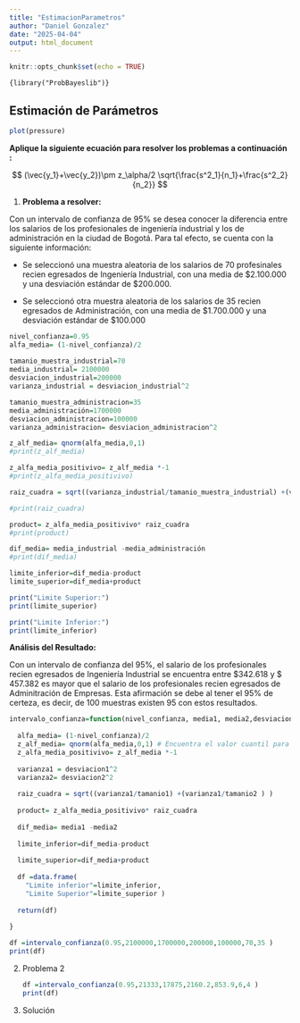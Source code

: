 ```yaml
---
title: "EstimacionParametros"
author: "Daniel Gonzalez"
date: "2025-04-04"
output: html_document
---
```


```r
knitr::opts_chunk$set(echo = TRUE)
```

`{library("ProbBayeslib")}`

## Estimación de Parámetros

```r
plot(pressure)

```

**Aplique la siguiente ecuación para resolver los problemas a continuación :**

$$
(\vec{y_1}+\vec{y_2})\pm z_\alpha/2 \sqrt{\frac{s^2_1}{n_1}+\frac{s^2_2}{n_2}}
$$

1.  **Problema a resolver:**

Con un intervalo de confianza de 95% se desea conocer la diferencia entre los salarios de los profesionales de ingeniería industrial y los de administración en la ciudad de Bogotá. Para tal efecto, se cuenta con la siguiente información:

-   Se seleccionó una muestra aleatoria de los salarios de 70 profesinales recien egresados de Ingeniería Industrial, con una media de \$2.100.000 y una desviación estándar de \$200.000.

-   Se seleccionó otra muestra aleatoria de los salarios de 35 recien egresados de Administración, con una media de \$1.700.000 y una desviación estándar de \$100.000

```r

nivel_confianza=0.95
alfa_media= (1-nivel_confianza)/2
  
tamanio_muestra_industrial=70
media_industrial= 2100000
desviacion_industrial=200000
varianza_industrial = desviacion_industrial^2

tamanio_muestra_administracion=35
media_administración=1700000
desviacion_administracion=100000
varianza_administracion= desviacion_administracion^2

z_alf_media= qnorm(alfa_media,0,1)
#print(z_alf_media)

z_alfa_media_positivivo= z_alf_media *-1
#print(z_alfa_media_positivivo)

raiz_cuadra = sqrt((varianza_industrial/tamanio_muestra_industrial) +(varianza_administracion/tamanio_muestra_administracion ) )

#print(raiz_cuadra)

product= z_alfa_media_positivivo* raiz_cuadra
#print(product)

dif_media= media_industrial -media_administración 
#print(dif_media)

limite_inferior=dif_media-product
limite_superior=dif_media+product

print("Limite Superior:")
print(limite_superior)

print("Limite Inferior:")
print(limite_inferior)
```

**Análisis del Resultado:**

Con un intervalo de confianza del 95%, el salario de los profesionales recien egresados de Ingeniería Industrial se encuentra entre \$342.618 y \$ 457.382 es mayor que el salario de los profesionales recien egresados de Adminitración de Empresas. Esta afirmación se debe al tener el 95% de certeza, es decir, de 100 muestras existen 95 con estos resultados.

```r
intervalo_confianza=function(nivel_confianza, media1, media2,desviacion1, desviacion2, tamanio1, tamanio2){
  
  alfa_media= (1-nivel_confianza)/2
  z_alf_media= qnorm(alfa_media,0,1) # Encuentra el valor cuantil para cualquier probabilidad p. El parámetro 0 es la media y el 1 es la desviación estandar.
  z_alfa_media_positivivo= z_alf_media *-1
  
  varianza1 = desviacion1^2
  varianza2= desviacion2^2
  
  raiz_cuadra = sqrt((varianza1/tamanio1) +(varianza1/tamanio2 ) )
  
  product= z_alfa_media_positivivo* raiz_cuadra
  
  dif_media= media1 -media2
  
  limite_inferior=dif_media-product
  
  limite_superior=dif_media+product
  
  df =data.frame(
    "Limite inferior"=limite_inferior,
    "Limite Superior"=limite_superior )
  
  return(df)
  
}

df =intervalo_confianza(0.95,2100000,1700000,200000,100000,70,35 )
print(df)

```

2.  Problema 2

    ```r
    df =intervalo_confianza(0.95,21333,17875,2160.2,853.9,6,4 )
    print(df)
    ```

3.  Solución
